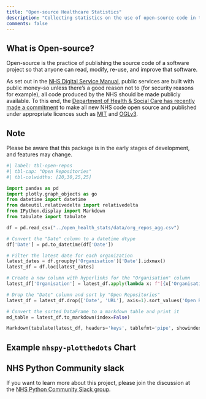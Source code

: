 ```yaml
---
title: "Open-source Healthcare Statistics"
description: "Collecting statistics on the use of open-source code in the NHS and the wider healthcare field."
comments: false
---
```


## What is Open-source?

Open-source is the practice of publishing the source code of a software project so that anyone can read, modify, re-use, and improve that software.

As set out in the [NHS Digital Service Manual](https://service-manual.nhs.uk/service-standard/12-make-new-source-code-open), public services are built with public money--so unless there's a good reason not to (for security reasons for example), all code produced by the NHS should be made publicly available. To this end, the [Department of Health & Social Care has recently made a commitment](https://www.gov.uk/government/publications/data-saves-lives-reshaping-health-and-social-care-with-data-draft/data-saves-lives-reshaping-health-and-social-care-with-data-draft) to make all new NHS code open source and published under appropriate licences such as [MIT](https://opensource.org/licenses/MIT) and [OGLv3](http://www.nationalarchives.gov.uk/doc/open-government-licence/version/3/).

::: {.callout-note}
## Note
Please be aware that this package is in the early stages of development, and features may change.
:::

```python
#| label: tbl-open-repos
#| tbl-cap: "Open Repositories"
#| tbl-colwidths: [20,30,25,25]

import pandas as pd
import plotly.graph_objects as go
from datetime import datetime
from dateutil.relativedelta import relativedelta
from IPython.display import Markdown
from tabulate import tabulate

df = pd.read_csv("../open_health_stats/data/org_repos_agg.csv")

# Convert the "Date" column to a datetime dtype
df['Date'] = pd.to_datetime(df['Date'])

# Filter the latest date for each organization
latest_dates = df.groupby('Organisation')['Date'].idxmax()
latest_df = df.loc[latest_dates]

# Create a new column with hyperlinks for the "Organisation" column
latest_df['Organisation'] = latest_df.apply(lambda x: f"[{x['Organisation']}]({x['URL']})", axis=1)

# Drop the "Date" column and sort by "Open Repositories"
latest_df = latest_df.drop(['Date', 'URL'], axis=1).sort_values('Open Repositories', ascending=False)

# Convert the sorted DataFrame to a markdown table and print it
md_table = latest_df.to_markdown(index=False)

Markdown(tabulate(latest_df, headers='keys', tablefmt='pipe', showindex=False))
```

::: {.panel-tabset}
## Example `nhspy-plotthedots` Chart
:::

## NHS Python Community slack

If you want to learn more about this project, please join the discussion at the [NHS Python Community Slack group](https://).
